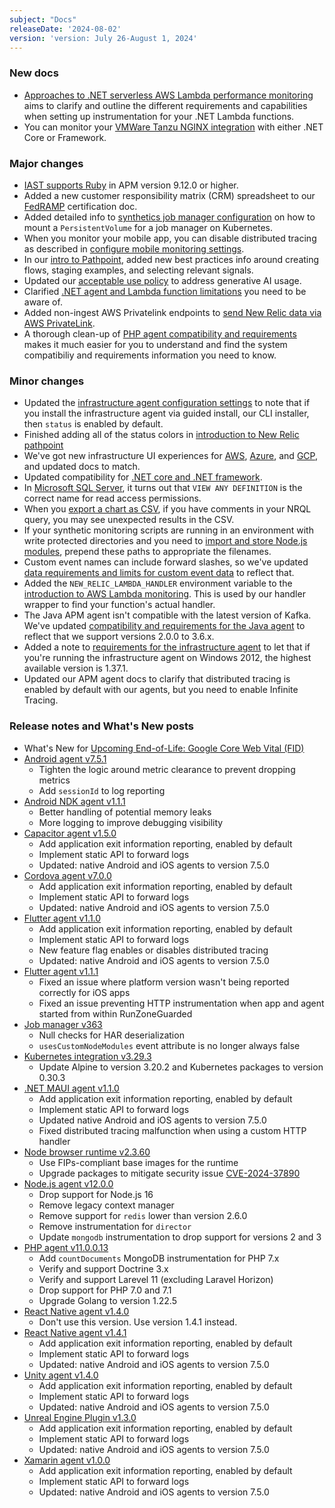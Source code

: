 ```yaml
---
subject: "Docs"
releaseDate: '2024-08-02'
version: 'version: July 26-August 1, 2024'
---
```


### New docs

* [Approaches to .NET serverless AWS Lambda performance monitoring](/docs/apm/agents/net-agent/getting-started/net-agent-approaches-lambda/) aims to clarify and outline the different requirements and capabilities when setting up instrumentation for your .NET Lambda functions.
* You can monitor your [VMWare Tanzu NGINX integration](/docs/infrastructure/host-integrations/host-integrations-list/cloudfoundry-integrations/vmware-tanzu-nginx-buildpack-integration) with either .NET Core or Framework.

### Major changes

* [IAST supports Ruby](/docs/iast/introduction) in APM version 9.12.0 or higher.
* Added a new customer responsibility matrix (CRM) spreadsheet to our [FedRAMP](/docs/security/security-privacy/compliance/certificates-standards-regulations/fedramp/) certification doc.
* Added detailed info to [synthetics job manager configuration](/docs/synthetics/synthetic-monitoring/private-locations/job-manager-configuration/#user-file-example) on how to mount a `PersistentVolume` for a job manager on Kubernetes.
* When you monitor your mobile app, you can disable distributed tracing as described in [configure mobile monitoring settings](/docs/mobile-monitoring/new-relic-mobile/mobile-sdk/configure-settings/#configurations).
* In our [intro to Pathpoint](/docs/new-relic-solutions/business-observability/intro-pathpoint/#flows), added new best practices info around creating flows, staging examples, and selecting relevant signals.
* Updated our [acceptable use policy](/docs/licenses/license-information/general-usage-licenses/acceptable-use-policy/#generative-AI) to address generative AI usage.
* Clarified [.NET agent and Lambda function limitations](/docs/apm/agents/net-agent/getting-started/net-agent-approaches-lambda/#dot-net-agent) you need to be aware of.
* Added non-ingest AWS Privatelink endpoints to [send New Relic data via AWS PrivateLink](/docs/data-apis/custom-data/aws-privatelink).
* A thorough clean-up of [PHP agent compatibility and requirements](/docs/apm/agents/php-agent/getting-started/php-agent-compatibility-requirements) makes it much easier for you to understand and find the system compatibiliy and requirements information you need to know.

### Minor changes

* Updated the [infrastructure agent configuration settings](/docs/infrastructure/install-infrastructure-agent/configuration/infrastructure-agent-configuration-settings/#status-server-enabled) to note that if you install the infrastructure agent via guided install, our CLI installer, then `status` is enabled by default.
* Finished adding all of the status colors in [introduction to New Relic pathpoint](/docs/new-relic-solutions/business-observability/intro-pathpoint/#touchpoint-status)
* We've got new infrastructure UI experiences for [AWS](/docs/infrastructure/amazon-integrations/get-started/introduction-aws-integrations/#insights), [Azure](/docs/infrastructure/infrastructure-integrations/get-started/understand-use-data-infrastructure-integrations/#explore), and [GCP](/docs/infrastructure/google-cloud-platform-integrations/get-started/introduction-google-cloud-platform-integrations/#insights), and updated docs to match.
* Updated compatibility for [.NET core and .NET framework](/docs/apm/agents/net-agent/configuration/net-agent-configuration/).
* In [Microsoft SQL Server](/docs/infrastructure/host-integrations/host-integrations-list/microsoft-sql/microsoft-sql-server-integration/#enable-microsoft-sql-server), it turns out that `VIEW ANY DEFINITION` is the correct name for read access permissions.
* When you [export a chart as CSV](/docs/query-your-data/explore-query-data/dashboards/dashboards-charts-import-export-data/#export-charts-csv), if you have comments in your NRQL query, you may see unexpected results in the CSV.
* If your synthetic monitoring scripts are running in an environment with write protected directories and you need to [import and store Node.js modules](/docs/synthetics/synthetic-monitoring/scripting-monitors/introduction-scripted-browser-monitors/#importing), prepend these paths to appropriate the filenames.
* Custom event names can include forward slashes, so we've updated [data requirements and limits for custom event data](/docs/data-apis/custom-data/custom-events/data-requirements-limits-custom-event-data/#general) to reflect that.
* Added the `NEW_RELIC_LAMBDA_HANDLER` environment variable to the [introduction to AWS Lambda monitoring](/docs/serverless-function-monitoring/aws-lambda-monitoring/instrument-lambda-function/introduction-lambda/#environment). This is used by our handler wrapper to find your function's actual handler.
* The Java APM agent isn't compatible with the latest version of Kafka. We've updated [compatibility and requirements for the Java agent](/docs/apm/agents/java-agent/getting-started/compatibility-requirements-java-agent/#http-messaging) to reflect that we support versions 2.0.0 to 3.6.x.
* Added a note to [requirements for the infrastructure agent](/docs/infrastructure/install-infrastructure-agent/get-started/requirements-infrastructure-agent/#os) to let that if you're running the infrastructure agent on Windows 2012, the highest available version is 1.37.1.
* Updated our APM agent docs to clarify that distributed tracing is enabled by default with our agents, but you need to enable Infinite Tracing.

### Release notes and What's New posts

* What's New for [Upcoming End-of-Life: Google Core Web Vital (FID)](/whats-new/2024/08/whats-new-8-01-eol-fid)
* [Android agent v7.5.1](/docs/release-notes/mobile-release-notes/android-release-notes/android-751)
  * Tighten the logic around metric clearance to prevent dropping metrics
  * Add `sessionId` to log reporting
* [Android NDK agent v1.1.1](/docs/release-notes/mobile-release-notes/android-release-notes/android-ndk-111)
  * Better handling of potential memory leaks
  * More logging to improve debugging visibility
* [Capacitor agent v1.5.0](/docs/release-notes/mobile-release-notes/capacitor-release-notes/capacitor-agent-150)
  * Add application exit information reporting, enabled by default
  * Implement static API to forward logs
  * Updated: native Android and iOS agents to version 7.5.0
* [Cordova agent v7.0.0](/docs/release-notes/mobile-release-notes/cordova-release-notes/cordova-agent-700)
  * Add application exit information reporting, enabled by default
  * Implement static API to forward logs
  * Updated: native Android and iOS agents to version 7.5.0
* [Flutter agent v1.1.0](/docs/release-notes/mobile-release-notes/flutter-release-notes/flutter-agent-110)
  * Add application exit information reporting, enabled by default
  * Implement static API to forward logs
  * New feature flag enables or disables distributed tracing
  * Updated: native Android and iOS agents to version 7.5.0
* [Flutter agent v1.1.1](/docs/release-notes/mobile-release-notes/flutter-release-notes/flutter-agent-111)
  * Fixed an issue where platform version wasn't being reported correctly for iOS apps
  * Fixed an issue preventing HTTP instrumentation when app and agent started from within RunZoneGuarded
* [Job manager v363](/docs/release-notes/synthetics-release-notes/job-manager-release-notes/job-manager-release-363)
  * Null checks for HAR deserialization
  * `usesCustomNodeModules` event attribute is no longer always false
* [Kubernetes integration v3.29.3](/docs/release-notes/infrastructure-release-notes/kubernetes-integration-release-notes/kubernetes-integration-3-29-3)
  * Update Alpine to version 3.20.2 and Kubernetes packages to version 0.30.3
* [.NET MAUI agent v1.1.0](/docs/release-notes/mobile-release-notes/net-maui-release-notes/net-maui-agent-110)
  * Add application exit information reporting, enabled by default
  * Implement static API to forward logs
  * Updated native Android and iOS agents to version 7.5.0
  * Fixed distributed tracing malfunction when using a custom HTTP handler
* [Node browser runtime v2.3.60](/docs/release-notes/synthetics-release-notes/node-browser-runtime-release-notes/node-browser-runtime-2.3.60)
  * Use FIPs-compliant base images for the runtime
  * Upgrade packages to mitigate security issue [CVE-2024-37890](https://nvd.nist.gov/vuln/detail/CVE-2024-37890)
* [Node.js agent v12.0.0](/docs/release-notes/agent-release-notes/nodejs-release-notes/node-agent-12-0-0)
  * Drop support for Node.js 16
  * Remove legacy context manager
  * Remove support for `redis` lower than version 2.6.0
  * Remove instrumentation for `director`
  * Update `mongodb` instrumentation to drop support for versions 2 and 3
* [PHP agent v11.0.0.13](/docs/release-notes/agent-release-notes/php-release-notes/php-agent-11-0-0-13)
  * Add `countDocuments` MongoDB instrumentation for PHP 7.x
  * Verify and support Doctrine 3.x
  * Verify and support Larevel 11 (excluding Laravel Horizon)
  * Drop support for PHP 7.0 and 7.1
  * Upgrade Golang to version 1.22.5
* [React Native agent v1.4.0](/docs/release-notes/mobile-release-notes/react-native-release-notes/react-native-agent-140)
  * Don't use this version. Use version 1.4.1 instead.
* [React Native agent v1.4.1](/docs/release-notes/mobile-release-notes/react-native-release-notes/react-native-agent-141)
  * Add application exit information reporting, enabled by default
  * Implement static API to forward logs
  * Updated: native Android and iOS agents to version 7.5.0
* [Unity agent v1.4.0](/docs/release-notes/mobile-release-notes/unity-release-notes/unity-agent-140)
  * Add application exit information reporting, enabled by default
  * Implement static API to forward logs
  * Updated: native Android and iOS agents to version 7.5.0
* [Unreal Engine Plugin v1.3.0](/docs/release-notes/mobile-release-notes/unreal-release-notes/unreal-engine-plugin-130)
  * Add application exit information reporting, enabled by default
  * Implement static API to forward logs
  * Updated: native Android and iOS agents to version 7.5.0
* [Xamarin agent v1.0.0](/docs/release-notes/mobile-release-notes/xamarin-release-notes/xamarin-agent-100)
  * Add application exit information reporting, enabled by default
  * Implement static API to forward logs
  * Updated: native Android and iOS agents to version 7.5.0
